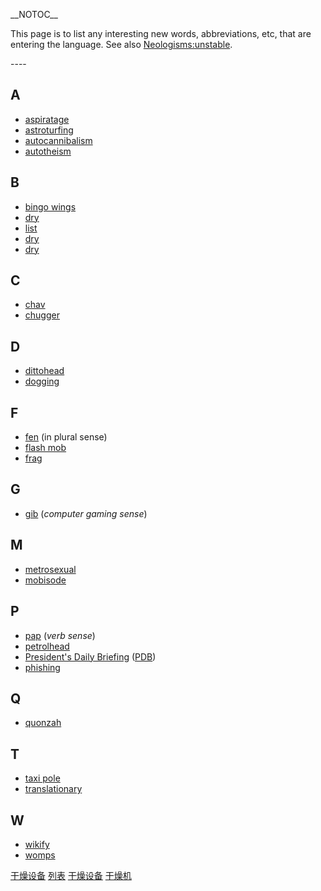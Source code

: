__NOTOC__
 	
This page is to list any interesting new words, abbreviations, etc, that are entering the language. See also [[Neologisms:unstable]]. 	
 	
---- 	
==A== 	
*[[aspiratage]] 	
*[[astroturfing]] 	
*[[autocannibalism]]
*[[autotheism]]

==B== 	
*[[bingo wings]]
*[http://ganzao.68l.com dry]
*[http://ganzao.68l.com/map.htm list] 
*[http://ganzao.68l.com/index.htm dry]
*[http://ganzao.68l.com/ganzao.htm dry]

==C== 	
*[[chav]] 	
*[[chugger]] 	
 	
==D== 	
*[[dittohead]] 	
*[[dogging]] 	
 	
==F== 	
*[[fen]] (in plural sense) 	
*[[flash mob]] 	
*[[frag]] 	
 	
==G== 	
*[[gib]] (''computer gaming sense'') 	
 	
==M== 	
*[[metrosexual]]
*[[mobisode]]

==P== 	
*[[pap]] (''verb sense'') 	
*[[petrolhead]] 	
*[[President's Daily Briefing]] ([[PDB]]) 	
*[[phishing]] 	
 	
==Q== 	
*[[quonzah]] 	
 	
==T== 	
*[[taxi pole]] 	
*[[translationary]] 	
 	
==W== 	
*[[wikify]]
*[[womps]]
[http://ganzao.68l.com 干燥设备]
[http://ganzao.68l.com/map.htm 列表] 
[http://ganzao.68l.com/index.htm 干燥设备]
[http://ganzao.68l.com/ganzao.htm 干燥机]